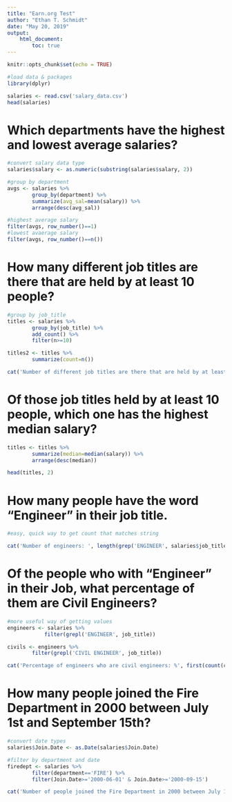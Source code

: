 ```yaml
---
title: "Earn.org Test"
author: "Ethan T. Schmidt"
date: "May 20, 2019"
output: 
    html_document:
        toc: true
---
```

```r
knitr::opts_chunk$set(echo = TRUE)
```

```r
#load data & packages
library(dplyr)

salaries <- read.csv('salary_data.csv')
head(salaries)
```
# Which departments have the highest and lowest average salaries?
```r
#convert salary data type 
salaries$salary <- as.numeric(substring(salaries$salary, 2))

#group by department
avgs <- salaries %>% 
        group_by(department) %>% 
        summarize(avg_sal=mean(salary)) %>% 
        arrange(desc(avg_sal))

#highest average salary
filter(avgs, row_number()==1)
#lowest avaerage salary
filter(avgs, row_number()==n())
```
# How many different job titles are there that are held by at least 10 people?
```r
#group by job_title
titles <- salaries %>% 
        group_by(job_title) %>%
        add_count() %>% 
        filter(n>=10) 

titles2 <- titles %>% 
        summarize(count=n())

cat('Number of different job titles are there that are held by at least 10 people: ', length(titles2$count))
```
# Of those job titles held by at least 10 people, which one has the highest median salary?
```r
titles <- titles %>% 
        summarize(median=median(salary)) %>% 
        arrange(desc(median))

head(titles, 2)
```
# How many people have the word "Engineer" in their job title.
```r
#easy, quick way to get count that matches string

cat('Number of engineers: ', length(grep('ENGINEER', salaries$job_title)))
```
# Of the people who with "Engineer" in their Job, what percentage of them are Civil Engineers?
```r
#more useful way of getting values
engineers <- salaries %>% 
            filter(grepl('ENGINEER', job_title))

civils <- engineers %>% 
        filter(grepl('CIVIL ENGINEER', job_title))

cat('Percentage of engineers who are civil engineers: %', first(count(civils)/count(engineers)*100))
```
# How many people joined the Fire Department in 2000 between July 1st and September 15th?
```r
#convert date types
salaries$Join.Date <- as.Date(salaries$Join.Date)

#filter by department and date
firedept <- salaries %>% 
        filter(department=='FIRE') %>% 
        filter(Join.Date>='2000-06-01' & Join.Date>='2000-09-15')

cat('Number of people joined the Fire Department in 2000 between July 1st and September 15th: ', first(count(firedept)))
```

